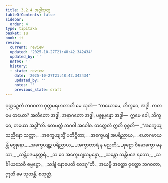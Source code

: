 ```yaml
---
title: 3.2.4 အဒ္ဓါသုတ္တ
tableOfContents: false
sidebar:
  order: 4
type: tipitaka
basket: su
book: it
review:
  current: review
  updated: '2025-10-27T21:48:42.342434'
  updated_by: ''
  notes: ''
  history:
  - state: review
    date: '2025-10-27T21:48:42.342434'
    updated_by: ''
    notes: ''
    previous_state: draft
---
```



<ReviewStatus review={frontmatter.review} showDetails={true} />

<HypothesisAnnotation frontmatter={frontmatter} />

<DynamicBreadcrumb />

<Division number="63" book="it" e="ch" v="18" p="232">

<Paragraph number="406" book="it">
ဝုတ္တဉှေတံ ဘဂဝတာ ဝုတ္တမရဟတာတိ မေ သုတံ—
</Paragraph>

<Paragraph number="407" book="it">
“တယောမေ, ဘိက္ခဝေ, အဒ္ဓါ. ကတမေ တယော? အတီတော အဒ္ဓါ, အနာဂတော အဒ္ဓါ, ပစ္စုပ္ပန္နော အဒ္ဓါ—  ဣမေ ခေါ, ဘိက္ခဝေ, တယော အဒ္ဓါ”တိ. ဧတမတ္ထံ ဘဂဝါ အဝေါစ. တတ္ထေတံ ဣတိ ဝုစ္စတိ—
</Paragraph>

<Paragraph number="408" type="verses" book="it">
_“အက္ခေယျသညိနော သတ္တာ,_  
_အက္ခေယျသ္မိံ ပတိဋ္ဌိတာ;_  
_အက္ခေယျံ အပရိညာယ,_  
_ယောဂမာယန္တိ မစ္စုနော._  

</Paragraph>

<Paragraph number="409" type="verses" book="it">
_အက္ခေယျဉ္စ ပရိညာယ,_  
_အက္ခာတာရံ န မညတိ;_  
_ဖုဋ္ဌော ဝိမောက္ခော မနသာ,_  
_သန္တိပဒမနုတ္တရံ._  

</Paragraph>

<Paragraph number="410" type="verses" book="it">
_သ ဝေ အက္ခေယျသမ္ပန္နော,_  
_သန္တော သန္တိပဒေ ရတော;_  
_သင်္ခါယသေဝီ ဓမ္မဋ္ဌော,_  
_သင်္ချံ နောပေတိ ဝေဒဂူ”တိ._  

</Paragraph>

<Paragraph number="411" book="it">
အယမ္ပိ အတ္ထော ဝုတ္တော ဘဂဝတာ, ဣတိ မေ သုတန္တိ.

</Paragraph>
</Division>

<Paragraph number="412" type="center" book="it">
စတုတ္ထံ.
</Paragraph>